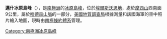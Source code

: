 {{coord|74|36|S|99|28|W|source:GNIS|display=title}}

'''邁什冰原島峰'''（{{lang-en|Maish Nunatak}}），是[[南極洲|南極洲]]的[[冰原島峰|冰原島峰]]，位於[[埃爾斯沃思地|埃爾斯沃思地]]，處於[[摩西山|摩西山]]西南面9公里，屬於[[哈德森山脈|哈德森山脈]]的一部分，[[美國地質調查局|美國地質調查局]]根據測量和該國海軍的空中照片繪入地圖，現時由[[南極條約體系|南極條約體系]]管理。

{{DEFAULTSORT:Maish Nunatak}}
[[Category:南極洲冰原島峰|Category:南極洲冰原島峰]]


{{EllsworthLand-geo-stub}}